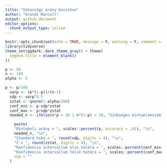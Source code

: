 ```yaml
---
title: "Sokassági arány becslése"
author: "Granát Marcell"
output: github_document
editor_options: 
  chunk_output_type: inline
---
```


```r
knitr::opts_chunk$set(echo = TRUE, message = F, warning = F, comment = "", fig.align = "center", fig.width = 9, fig.height = 6, dev = "svg")
library(tidyverse)
theme_set(ggdark::dark_theme_gray() + theme(
  legend.title = element_blank()
))
```

```r
p <- 50
n <- 100
alpha <- 5
```

```r
p <- p/100
  varp <- (p*(1-p))/(n-1)
  sdp <- varp^0.5
  zstat <- qnorm(1-alpha/200)
  conf_min <- p-sdp*zstat
  conf_max <- p+sdp*zstat
  needed_n <- ifelse(n*p < 10 | n*(1-p) < 10, "Szükséges mintaelemszám feltétele sérül!", "Mintaelemszám elégséges.")

    paste(
    "Mintabeli arány = ", scales::percent(p, accuracy = .01), "\n",
    needed_n, "\n",
    "Standard hiba = ", round(sdp, digits = 4), "\n",
    "Z = ", round(zstat, digits = 4), "\n",
    "Konfidencia intervallum alsó határa = ", scales::percent(conf_min, accuracy = .01), "\n",
    "Konfidencia intervallum felső határa = ", scales::percent(conf_max, accuracy = .01),
    sep = ""
  )
```